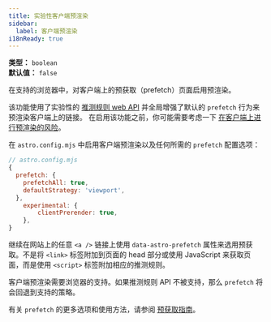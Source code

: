```yaml
---
title: 实验性客户端预渲染
sidebar:
  label: 客户端预渲染
i18nReady: true
---
```



<p>

**类型：** `boolean`<br />
**默认值：** `false`<br />
<Since v="4.2.0" />
</p>

在支持的浏览器中，对客户端上的预获取（prefetch）页面启用预渲染。

该功能使用了实验性的 [推测规则 web API](https://developer.mozilla.org/zh-CN/docs/Web/API/Speculation_Rules_API) 并全局增强了默认的 `prefetch` 行为来预渲染客户端上的链接。
在启用该功能之前，你可能需要考虑一下 [在客户端上进行预渲染的风险](https://developer.mozilla.org/zh-CN/docs/Web/API/Speculation_Rules_API#不安全的预取)。

在 `astro.config.mjs` 中启用客户端预渲染以及任何所需的 `prefetch` 配置选项：

```js
// astro.config.mjs
{
  prefetch: {
    prefetchAll: true,
    defaultStrategy: 'viewport',
  },
	experimental: {
		clientPrerender: true,
	},
}
```

继续在网站上的任意 `<a />` 链接上使用 `data-astro-prefetch` 属性来选用预获取。不是将 `<link>` 标签附加到页面的 head 部分或使用 JavaScript 来获取页面，而是使用 `<script>` 标签附加相应的推测规则。

客户端预渲染需要浏览器的支持。如果推测规则 API 不被支持，那么 `prefetch` 将会回退到支持的策略。

有关 `prefetch` 的更多选项和使用方法，请参阅 [预获取指南](/zh-cn/guides/prefetch/)。

